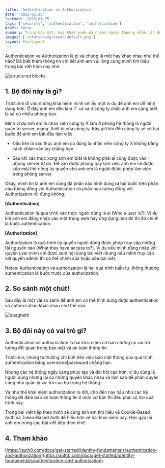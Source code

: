 ```yaml
---
title: 'Authentication vs Authorization'
date: '2023-01-25'
lastmod: '2023-01-25'
tags: ['security', 'authentication', 'authorization']
draft: false
summary: Trong bảo mật, hai khái niệm mà nhiều người thường nhầm lẫn đó là xác thực và ủy quyền. Trong bài viết hôm nay, mình sẽ cùng các bạn tìm hiểu những điều cơ bản của hai khái niệm này và giải thích cách chúng được định nghĩa.
images: ['/static/img/cover/default.png']
layout: PostLayout
---
```


Authentication và Authorization là gì và chúng là một hay khác nhau như thế nào? Để biết thêm thông tin chi tiết anh em vui lòng cùng mình tìm hiểu trong bài viết hôm nay nhé.

![structured blocks](/static/img/posts/athenvsauthor.jpg)

<TOCInline toc={props.toc} asDisclosure toHeading={3} />

## 1. Bộ đôi này là gì?

Trước khi đi vào những khái niệm mình sẽ lấy một ví dụ để anh em dễ hình dung hơn. Ở đây anh em đều làm IT cả và ở công ty chắc anh em cũng biết là sẽ có nhiều phòng ban.

Mình ví dụ anh em là nhân viên công ty X làm ở phòng hệ thống là người quản trị server, mạng, thiết bị của công ty. Bây giờ khi đến công ty sẽ có hai bước để anh em bắt đầu làm việc.

- Đầu tiên là xác thực anh em có đúng là nhân viên công ty X không bằng cách chấm vân tay chẳng hạn.

- Sau khi xác thực xong anh em biết là không phải ai cũng được vào phòng server tự do. Để vào được phòng này làm việc anh em sẽ được cấp một thẻ riêng ủy quyền cho anh em là người được phép làm việc trong phòng server.

Okay, mình tin là anh em cũng đã phần nào hình dung ra hai bước trên phần nào tương đồng với Authentication và phần nào tương đồng với Authorization rồi đúng không.

**[Authentication]**

Authentication là quá trình xác thực người dùng là ai (Who a user is?). Ví dụ khi anh em đăng nhập vào một trang web hay ứng dụng nào đó thì đó chính là bước authentication.

**[Authorization]**

Authorization là quá trình ủy quyền người dùng được phép truy cập những tài nguyên nào (What they have access to?). Ví dụ nếu mình đăng nhập với quyền user mình chỉ được xem nội dung bài viết nhưng nếu mình truy cập với quyền admin thì có thể chỉnh sửa hoặc xóa bài viết.

Notes: Authentication và authorization là hai quá trình tuần tự, thông thường authentication là bước trước của authorization.

## 2. So sánh một chút!

Sau đây là một vài so sánh để anh em có thể hình dung được authentication và authorization khác nhau như thế nào.

![spaghetti](/static/img/posts/authenvsauthorcompare.png)

## 3. Bộ đôi này có vai trò gì?

Authentication và authorization là hai khái niệm cơ bản nhưng có vai trò tương đối quan trọng bảo mật và an toàn thông tin.

Trước kia, chúng ta thường chỉ biết đến việc bảo mật thông qua quá trình authentication bằng username|password chẳng hạn.

Nhưng các hệ thống ngày càng phức tạp và đòi hỏi cao hơn, ví dụ cùng là người dùng nhưng lại có những quyền khác nhau và làm sao để phân quyền cũng như quản lý vai trò của họ trong hệ thống.

Và như thế khái niệm authorization ra đời, cho đến nay hầu như các hệ thống để đảm bảo an toàn thông tin ở mức cơ bản thì đều phải có hai quá trình này.

Trong bài viết tiếp theo mình sẽ cùng anh em tìm hiểu về Cookie-Based Auth và Token-Based Auth để hiểu hơn về hai khái niệm này. Hẹn gặp lại anh em trong các bài viết tiếp theo nhé!

## 4. Tham khảo

[https://auth0.com/docs/get-started/identity-fundamentals/authentication-and-authorization](https://auth0.com/docs/get-started/identity-fundamentals/authentication-and-authorization).
